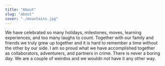 ```yaml
---
title: "About"
slug: "about"
cover: "./mountains.jpg"
---
```


We have celebrated so many holidays, milestones, moves, learning experiences, and too many laughs to count. Together with our family and friends we truly grew up together and it is hard to remember a time without the other by our side. I am so proud what we have accomplished together as collaborators, adventurers, and partners in crime. There is never a boring day. We are a couple of weirdos and we wouldn not have it any other way.
